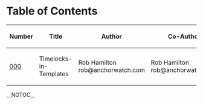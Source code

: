 =Table of Contents=
{| class="wikitable sortable" style="width: auto; text-align: center; font-size: smaller; table-layout: fixed;"
!Number
!Title
!Author
!Co-Author
!Created
!Updated
!Version
!Status
|- style="background-color: #ffcfcf"
| [[MinT-000-Timelocks-in-Templates.mediawiki|000]]
| Timelocks-in-Templates
| Rob Hamilton rob@anchorwatch.com
| Rob Hamilton rob@anchorwatch.com
| 2023-09-11
| 2023-09-11
| v0.0.1
| Active
|}

__NOTOC__
